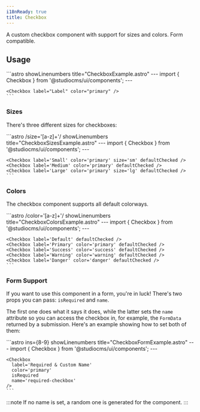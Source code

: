 ```yaml
---
i18nReady: true
title: Checkbox
---
```



A custom checkbox component with support for sizes and colors. Form compatible.

## Usage

<Tabs>
  <TabItem label="Preview">
    <PreviewCard>
      <Checkbox label="Label" color="primary" />
    </PreviewCard>
  </TabItem>
  <TabItem label="Code">
    ```astro showLinenumbers title="CheckboxExample.astro"
    ---
    import { Checkbox } from '@studiocms/ui/components';
    ---

    <Checkbox label="Label" color="primary" />
    ```
  </TabItem>
</Tabs>

### Sizes

There's three different sizes for checkboxes:

<Tabs>
  <TabItem label="Preview">
    <PreviewCard>
      <Row>
        <Checkbox label="Small" color="primary" size="sm" defaultChecked />
        <Checkbox label="Medium" color="primary" defaultChecked />
        <Checkbox label="Large" color="primary" size="lg" defaultChecked />
      </Row>
    </PreviewCard>
  </TabItem>
  <TabItem label="Code">
    ```astro /size='[a-z]+'/ showLinenumbers title="CheckboxSizesExample.astro"
    ---
    import { Checkbox } from '@studiocms/ui/components';
    ---

    <Checkbox label='Small' color='primary' size='sm' defaultChecked />
    <Checkbox label='Medium' color='primary' defaultChecked />
    <Checkbox label='Large' color='primary' size='lg' defaultChecked />
    ```
  </TabItem>
</Tabs>

### Colors

The checkbox component supports all default colorways.

<Tabs>
  <TabItem label="Preview">
    <PreviewCard>
      <Row>
        <Checkbox label="Default" defaultChecked />
        <Checkbox label="Primary" color="primary" defaultChecked />
        <Checkbox label="Success" color="success" defaultChecked />
        <Checkbox label="Warning" color="warning" defaultChecked />
        <Checkbox label="Danger" color="danger" defaultChecked />
      </Row>
    </PreviewCard>
  </TabItem>
  <TabItem label="Code">
    ```astro /color='[a-z]+'/ showLinenumbers title="CheckboxColorsExample.astro"
    ---
    import { Checkbox } from '@studiocms/ui/components';
    ---

    <Checkbox label='Default' defaultChecked />
    <Checkbox label='Primary' color='primary' defaultChecked />
    <Checkbox label='Success' color='success' defaultChecked />
    <Checkbox label='Warning' color='warning' defaultChecked />
    <Checkbox label='Danger' color='danger' defaultChecked />
    ```
  </TabItem>
</Tabs>

### Form Support

If you want to use this component in a form, you're in luck! There's two props you can pass: `isRequired` and `name`.

The first one does what it says it does, while the latter sets the `name` attribute so you can access the checkbox in, for example,
the `FormData` returned by a submission. Here's an example showing how to set both of them:

<Tabs>
  <TabItem label="Preview">
    <PreviewCard>
      <Checkbox label="Required & Custom Name" color="primary" isRequired name='required-checkbox' />
    </PreviewCard>
  </TabItem>
  <TabItem label="Code">
    ```astro ins={8-9} showLinenumbers title="CheckboxFormExample.astro"
    ---
    import { Checkbox } from '@studiocms/ui/components';
    ---

    <Checkbox 
      label='Required & Custom Name'
      color='primary'
      isRequired
      name='required-checkbox'
    />
    ```
  </TabItem>
</Tabs>

:::note
If no name is set, a random one is generated for the component.
:::
